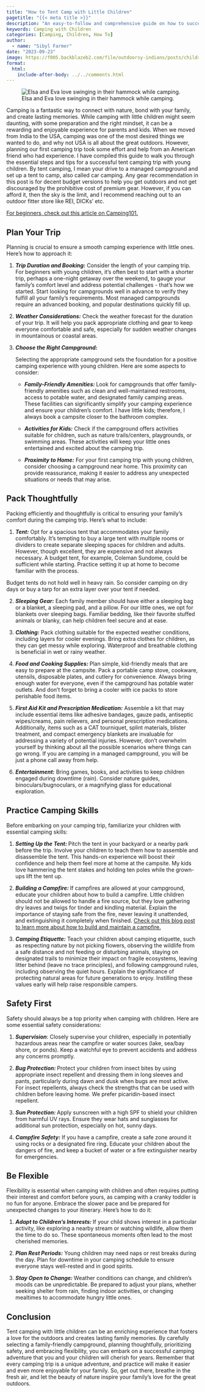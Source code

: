 ```yaml
---
title: "How to Tent Camp with Little Children"
pagetitle: "{{< meta title >}}"
description: "An easy-to-follow and comprehensive guide on how to successfully tent camp with little children on a managed campground."
keywords: Camping with Children
categories: [Camping, Children, How To]
author: 
  - name: "Sibyl Farmer"
date: "2023-09-23"
image: https://f005.backblazeb2.com/file/outdoorsy-indians/posts/children-hammock.jpg
format:
  html:
    include-after-body: ../../comments.html
---
```


![Elsa and Eva love swinging in their hammock while camping.](https://f005.backblazeb2.com/file/outdoorsy-indians/posts/children-hammock.jpg){fig-alt="Two Indian kids swinging in a blue hammock while camping." .preview-image}


Camping is a fantastic way to connect with nature, bond with your family, and create lasting memories. While camping with little children might seem daunting, with some preparation and the right mindset, it can be a rewarding and enjoyable experience for parents and kids. When we moved from India to the USA, camping was one of the most desired things we wanted to do, and why not USA is all about the great outdoors. However, planning our first camping trip took some effort and help from an American friend who had experience. I have compiled this guide to walk you through the essential steps and tips for a successful tent camping trip with young children. By tent camping, I mean your drive to a managed campground and set up a tent to camp, also called car camping. Any gear recommendation in this post is for decent budget versions to help you get outdoors and not get discouraged by the prohibitive cost of premium gear. However, if you can afford it, then the sky is the limit, and I recommend reaching out to an outdoor fitter store like REI, DICKs’ etc. 

[For beginners, check out this article on Camping101.](https://outdoorsyindians.com/posts/004-00-a-beginners-guide-to-camping/){target="_blank"}

## Plan Your Trip

Planning is crucial to ensure a smooth camping experience with little ones. Here's how to approach it:

1. **_Trip Duration and Booking:_** Consider the length of your camping trip. For beginners with young children, it's often best to start with a shorter trip, perhaps a one-night getaway over the weekend, to gauge your family's comfort level and address potential challenges - that’s how we started. Start looking for campgrounds well in advance to verify they fulfill all your family’s requirements. Most managed campgrounds require an advanced booking, and popular destinations quickly fill up. 

2. **_Weather Considerations:_** Check the weather forecast for the duration of your trip. It will help you pack appropriate clothing and gear to keep everyone comfortable and safe, especially for sudden weather changes in mountainous or coastal areas.

3. **_Choose the Right Campground:_**

    Selecting the appropriate campground sets the foundation for a positive camping experience with young children. Here are some aspects to consider:

   * **_Family-Friendly Amenities: _**Look for campgrounds that offer family-friendly amenities such as clean and well-maintained restrooms, access to potable water, and designated family camping areas. These facilities can significantly simplify your camping experience and ensure your children's comfort. I have little kids; therefore, I always book a campsite closer to the bathroom complex.  

   * **_Activities for Kids:_** Check if the campground offers activities suitable for children, such as nature trails/centers, playgrounds, or swimming areas. These activities will keep your little ones entertained and excited about the camping trip.

   * **_Proximity to Home:_** For your first camping trip with young children, consider choosing a campground near home. This proximity can provide reassurance, making it easier to address any unexpected situations or needs that may arise.

## Pack Thoughtfully

Packing efficiently and thoughtfully is critical to ensuring your family's comfort during the camping trip. Here's what to include:

1. **_Tent:_** Opt for a spacious tent that accommodates your family comfortably. It’s tempting to buy a large tent with multiple rooms or dividers to create separate sleeping spaces for children and adults. However, though excellent, they are expensive and not always necessary. A budget tent, for example, Coleman Sundome, could be sufficient while starting. Practice setting it up at home to become familiar with the process. 

::: callout-warning
Budget tents do not hold well in heavy rain. So consider camping on dry days or buy a tarp for an extra layer over your tent if needed.
:::

2. **_Sleeping Gear:_** Each family member should have either a sleeping bag or a blanket, a sleeping pad, and a pillow. For our little ones, we opt for blankets over sleeping bags. Familiar bedding, like their favorite stuffed animals or blanky, can help children feel secure and at ease. 

3. **_Clothing:_** Pack clothing suitable for the expected weather conditions, including layers for cooler evenings. Bring extra clothes for children, as they can get messy while exploring. Waterproof and breathable clothing is beneficial in wet or rainy weather.

4. **_Food and Cooking Supplies: _**Plan simple, kid-friendly meals that are easy to prepare at the campsite. Pack a portable camp stove, cookware, utensils, disposable plates, and cutlery for convenience. Always bring enough water for everyone, even if the campground has potable water outlets. And don't forget to bring a cooler with ice packs to store perishable food items. 

5. **_First Aid Kit and Prescription Medication:_** Assemble a kit that may include essential items like adhesive bandages, gauze pads, antiseptic wipes/creams, pain relievers, and personal prescription medications. Additionally, items such as a CAT tourniquet, splint materials, blister treatment, and compact emergency blankets are invaluable for addressing a variety of potential injuries. However, don’t overwhelm yourself by thinking about all the possible scenarios where things can go wrong. If you are camping in a managed campground, you will be just a phone call away from help. 

6. **_Entertainment:_** Bring games, books, and activities to keep children engaged during downtime (rain). Consider nature guides, binoculars/bugnoculars, or a magnifying glass for educational exploration.

## Practice Camping Skills

Before embarking on your camping trip, familiarize your children with essential camping skills:

1. **_Setting Up the Tent: _**Pitch the tent in your backyard or a nearby park before the trip. Involve your children to teach them how to assemble and disassemble the tent. This hands-on experience will boost their confidence and help them feel more at home at the campsite. My kids love hammering the tent stakes and holding ten poles while the grown-ups lift the tent up.

2. **_Building a Campfire: _**If campfires are allowed at your campground, educate your children about how to build a campfire. Little children should not be allowed to handle a fire source, but they love gathering dry leaves and twigs for tinder and kindling material. Explain the importance of staying safe from the fire, never leaving it unattended, and extinguishing it completely when finished. [Check out this blog post to learn more about how to build and maintain a campfire. ](https://outdoorsyindians.com/posts/005-00-how-to-build-a-campfire/){target="_blank"}

3. **_Camping Etiquette:_** Teach your children about camping etiquette, such as respecting nature by not picking flowers, observing the wildlife from a safe distance and not feeding or disturbing animals, staying on designated trails to minimize their impact on fragile ecosystems, leaving litter behind (leave no trace principles), and following campground rules, including observing the quiet hours. Explain the significance of protecting natural areas for future generations to enjoy. Instilling these values early will help raise responsible campers.

## Safety First

Safety should always be a top priority when camping with children. Here are some essential safety considerations:

1. **_Supervision_**: Closely supervise your children, especially in potentially hazardous areas near the campfire or water sources (lake, sea/bay shore, or ponds). Keep a watchful eye to prevent accidents and address any concerns promptly.

2. **_Bug Protection: _**Protect your children from insect bites by using appropriate insect repellent and dressing them in long sleeves and pants, particularly during dawn and dusk when bugs are most active. For insect repellents, always check the strengths that can be used with children before leaving home. We prefer picaridin-based insect repellent.

3. **_Sun Protection: _**Apply sunscreen with a high SPF to shield your children from harmful UV rays. Ensure they wear hats and sunglasses for additional sun protection, especially on hot, sunny days.

4. **_Campfire Safety:_** If you have a campfire, create a safe zone around it using rocks or a designated fire ring. Educate your children about the dangers of fire, and keep a bucket of water or a fire extinguisher nearby for emergencies.

## Be Flexible

Flexibility is essential when camping with children and often requires putting their interest and comfort before yours, as camping with a cranky toddler is no fun for anyone. Embrace the slower pace and be prepared for unexpected changes to your itinerary. Here's how to do it:

1. **_Adapt to Children's Interests: _**If your child shows interest in a particular activity, like exploring a nearby stream or watching wildlife, allow them the time to do so. These spontaneous moments often lead to the most cherished memories.

2. **_Plan Rest Periods:_** Young children may need naps or rest breaks during the day. Plan for downtime in your camping schedule to ensure everyone stays well-rested and in good spirits.

3. **_Stay Open to Change: _**Weather conditions can change, and children's moods can be unpredictable. Be prepared to adjust your plans, whether seeking shelter from rain, finding indoor activities, or changing mealtimes to accommodate hungry little ones.

## Conclusion

Tent camping with little children can be an enriching experience that fosters a love for the outdoors and creates lasting family memories. By carefully selecting a family-friendly campground, planning thoughtfully, prioritizing safety, and embracing flexibility, you can embark on a successful camping adventure that you and your children will cherish for years. Remember that every camping trip is a unique adventure, and practice will make it easier and even more enjoyable for your family. So, get out there, breathe in the fresh air, and let the beauty of nature inspire your family's love for the great outdoors.
